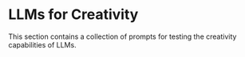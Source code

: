 # LLMs for Creativity


This section contains a collection of prompts for testing the creativity capabilities of LLMs.


<ContentFileNames section="prompts/creativity" lang="en"/>